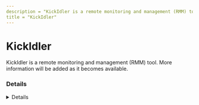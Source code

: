 ```yaml
---
description = "KickIdler is a remote monitoring and management (RMM) tool. More information will be added as it becomes available."
title = "KickIdler"
---
```




# KickIdler

KickIdler is a remote monitoring and management (RMM) tool. More information will be added as it becomes available.

### Details
<Details author={""}
         category={""}
         created={""}
         website={""}
         lastModified={"2/8/2024"}
         privileges={""}
         free={ "" }
         verification={""}
/>

#### Installation Paths
<Card code={ ["grabberEM.*msi", "grabberTT*.msi"] }/>





### Forensic Artifacts




#### Network Artifacts
<EuiSpacer size="xl"/>
<NetworkArtifactsTable data={ [{"Description": "Known remote domains", "Domains": ["kickidler.com", "my.kickidler.com"], "Ports": []}] }/>




### Detections
- Detects potential network activity of KickIdler RMM tool
  - [Sigma Rule](https://github.com/magicsword-io/LOLRMM/blob/main/detections/sigma/kickidler_network_sigma.yml)

### References
- [https://www.kickidler.com/for-it/faq/](https://www.kickidler.com/for-it/faq/)

